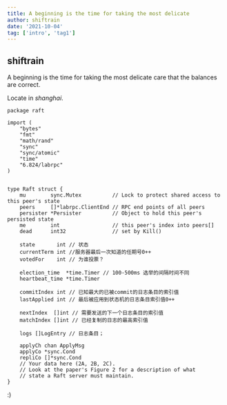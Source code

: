 ```yaml
---
title: A beginning is the time for taking the most delicate
author: shiftrain
date: '2021-10-04'
tag: ['intro', 'tag1']
---
```


## shiftrain

A beginning is the time for taking the most delicate care that the balances are correct.

Locate in *shanghai*.

```golang
package raft

import (
	"bytes"
	"fmt"
	"math/rand"
	"sync"
	"sync/atomic"
	"time"
	"6.824/labrpc"
)


type Raft struct {
	mu        sync.Mutex          // Lock to protect shared access to this peer's state
	peers     []*labrpc.ClientEnd // RPC end points of all peers
	persister *Persister          // Object to hold this peer's persisted state
	me        int                 // this peer's index into peers[]
	dead      int32               // set by Kill()

	state       int // 状态
	currentTerm int //服务器最后一次知道的任期号0++
	votedFor    int // 为谁投票？

	election_time  *time.Timer // 100-500ms 选举的间隔时间不同
	heartbeat_time *time.Timer

	commitIndex int // 已知最大的已被commit的日志条目的索引值
	lastApplied int // 最后被应用到状态机的日志条目索引值0++

	nextIndex  []int // 需要发送的下一个日志条目的索引值
	matchIndex []int // 已经复制的日志的最高索引值

	logs []LogEntry // 日志条目；

	applyCh chan ApplyMsg
	applyCo *sync.Cond
	repliCo []*sync.Cond
	// Your data here (2A, 2B, 2C).
	// Look at the paper's Figure 2 for a description of what
	// state a Raft server must maintain.
}
```

:)
